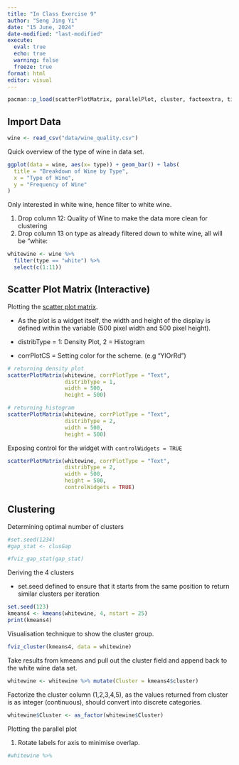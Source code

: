 ```yaml
---
title: "In Class Exercise 9"
author: "Seng Jing Yi"
date: "15 June, 2024"
date-modified: "last-modified"
execute: 
  eval: true
  echo: true
  warning: false
  freeze: true
format: html
editor: visual
---
```


```r
pacman::p_load(scatterPlotMatrix, parallelPlot, cluster, factoextra, tidyverse)
```

## Import Data

```r
wine <- read_csv("data/wine_quality.csv")
```

Quick overview of the type of wine in data set.

```r
ggplot(data = wine, aes(x= type)) + geom_bar() + labs(
  title = "Breakdown of Wine by Type", 
  x = "Type of Wine", 
  y = "Frequency of Wine"
)
```

Only interested in white wine, hence filter to white wine.

1.  Drop column 12: Quality of Wine to make the data more clean for clustering
2.  Drop column 13 on type as already filtered down to white wine, all will be "white:

```r
whitewine <- wine %>% 
  filter(type == "white") %>%
  select(c(1:11))
```

## Scatter Plot Matrix (Interactive)

Plotting the [scatter plot matrix](https://cran.r-project.org/web/packages/scatterPlotMatrix/vignettes/introduction-to-scatterplotmatrix.html).

-   As the plot is a widget itself, the width and height of the display is defined within the variable (500 pixel width and 500 pixel height).

-   distribType = 1: Density Plot, 2 = Histogram

-   corrPlotCS = Setting color for the scheme. (e.g "YlOrRd")

```r
# returning density plot
scatterPlotMatrix(whitewine, corrPlotType = "Text", 
                  distribType = 1, 
                  width = 500, 
                  height = 500)
```

```r
# returning histogram
scatterPlotMatrix(whitewine, corrPlotType = "Text", 
                  distribType = 2, 
                  width = 500, 
                  height = 500)
```

Exposing control for the widget with `controlWidgets = TRUE`

```r
scatterPlotMatrix(whitewine, corrPlotType = "Text", 
                  distribType = 2, 
                  width = 500, 
                  height = 500, 
                  controlWidgets = TRUE)
```

## Clustering

Determining optimal number of clusters

```r
#set.seed(1234)
#gap_stat <- clusGap

#fviz_gap_stat(gap_stat)
```

Deriving the 4 clusters

-   set.seed defined to ensure that it starts from the same position to return similar clusters per iteration

```r
set.seed(123)
kmeans4 <- kmeans(whitewine, 4, nstart = 25)
print(kmeans4)
```

Visualisation technique to show the cluster group.

```r
fviz_cluster(kmeans4, data = whitewine)
```

Take results from kmeans and pull out the cluster field and append back to the white wine data set.

```r
whitewine <- whitewine %>% mutate(Cluster = kmeans4$cluster)
```

Factorize the cluster column (1,2,3,4,5), as the values returned from cluster is as integer (continuous), should convert into discrete categories.

```r
whitewine$Cluster <- as_factor(whitewine$Cluster)
```

Plotting the parallel plot

1.  Rotate labels for axis to minimise overlap.

```r
#whitewine %>% 
```
